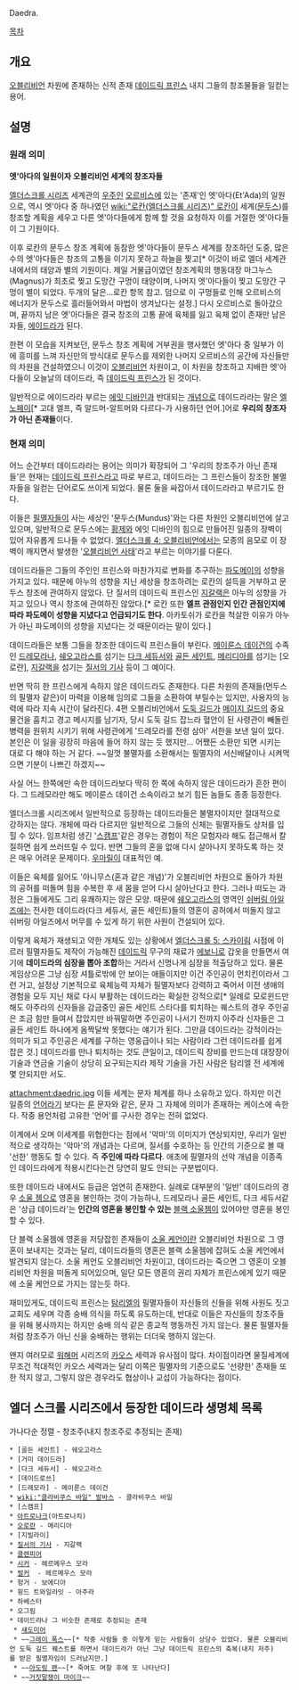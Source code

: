 Daedra.

[[목차]]

== 개요 ==
[[오블리비언]] 차원에 존재하는 신적 존재 [[데이드릭 프린스]] 내지 그들의 창조물들을 일컫는 용어.

== 설명 ==
=== 원래 의미 ===
'''엣'아다의 일원이자 오블리비언 세계의 창조자들'''

[[엘더스크롤 시리즈]] 세계관의 [[우주]]인 [[오르비스]]에 있는 '존재'인 엣'아다(Et'Ada)의 일원으로, 역시 엣'아다 중 하나였던 [[wiki:"로칸(엘더스크롤 시리즈)" 로칸]]이 세계([[문두스]])를 창조할 계획을 세우고 다른 엣'아다들에게 함께 할 것을 요청하자 이를 거절한 엣'아다들이 그 기원이다.

이후 로칸의 문두스 창조 계획에 동참한 엣'아다들이 문두스 세계를 창조하던 도중, 많은 수의 엣'아다들은 창조의 고통을 이기지 못하고 하늘을 찢고[* 이것이 바로 엘더 세계관 내에서의 태양과 별의 기원이다. 제일 거물급이였던 창조계획의 행동대장 마그누스(Magnus)가 최초로 찢고 도망간 구멍이 태양이며, 나머지 엣'아다들이 찢고 도망간 구멍이 별이 되었다. 두개의 달은...로칸 항목 참고. 덤으로 이 구멍들로 인해 오르비스의 에너지가 문두스로 흘러들어와서 마법이 생겨났다는 설정.] 다시 오르비스로 돌아갔으며, 끝까지 남은 엣'아다들은 결국 창조의 고통 끝에 육체를 잃고 육체 없이 존재만 남은 자들, [[에이드라]]가 된다.

한편 이 모습을 지켜보던, 문두스 창조 계획에 거부권을 행사했던 엣'아다 중 일부가 이에 흥미를 느껴 자신만의 방식대로 문두스를 제외한 나머지 오르비스의 공간에 자신들만의 차원을 건설하였으니 이것이 [[오블리비언]] 차원이고, 이 차원을 창조하고 지배한 엣'아다들이 오늘날의 데이드라, 즉 [[데이드릭 프린스]]가 된 것이다.

일반적으로 에이드라라 부르는 [[에잇 디바인]]과 반대되는 [[개념]]으로 데이드라라는 말은 [[엘노페이]][* 고대 엘프, 즉 알드머-알트머와 다르다-가 사용하던 언어.]어로 '''우리의 창조자가 아닌 존재들'''이다.

=== 현재 의미 ===
어느 순간부터 데이드라라는 용어는 의미가 확장되어 그 '우리의 창조주가 아닌 존재들'은 현재는 [[데이드릭 프린스]]라고 따로 부르고, 데이드라는 그 프린스들이 창조한 불멸자들을 일컫는 단어로도 쓰이게 되었다. 물론 둘을 싸잡아서 데이드라라고 부르기도 한다.

이들은 [[필멸자]]들이 사는 세상인 '문두스(Mundus)'와는 다른 차원인 오블리비언에 살고 있으며, 일반적으로 문두스에는 [[황제]]와 에잇 디바인의 힘으로 만들어진 일종의 장벽이 있어 자유롭게 드나들 수 없었다. [[엘더스크롤 4: 오블리비언]]에서는 모종의 음모로 이 장벽이 깨지면서 발생한 '[[오블리비언 사태]]'라고 부르는 이야기를 다룬다. 

데이드라들은 그들의 주인인 프린스와 마찬가지로 변화를 추구하는 [[파도메이]]의 성향을 가지고 있다. 때문에 아누의 성향을 지닌 세상을 창조하려는 로칸의 설득을 거부하고 문두스 창조에 관여하지 않았다. 단 질서의 데이드릭 프린스인 [[지갈랙]]은 아누의 성향을 가지고 있으나 역시 창조에 관여하진 않았다.[* 로칸 또한 '''엘프 관점인지 인간 관점인지에 따라 파도메이 성향을 지녔다고 언급되기도 한다'''. 아카토쉬가 로칸을 척살한 이유가 아누가 아닌 파도메이의 성향을 지녔다는 것 때문이라는 말이 있다.]

데이드라들은 보통 그들을 창조한 데이드릭 프린스들이 부린다. [[메이룬스 데이건]]의 수족인 [[드레모라]]나, [[쉐오고라스]]를 섬기는 [[다크 세듀서]]와 [[골든 세인트]], [[메리디아]]를 섬기는 [오로란], [[지갈랙]]을 섬기는 [[질서의 기사]] 등이 그 예이다. 

반면 딱히 한 프린스에게 속하지 않은 데이드라도 존재한다. 다른 차원의 존재들(먼두스의 필멸자 같은)이 마력을 이용해 임의로 그들을 소환하여 부릴수는 있지만, 사용자의 능력에 따라 지속 시간이 달라진다. 4편 오블리비언에서 [[도둑 길드]]가 [[메이지 길드]]의 중요 물건을 훔치고 경고 메시지를 남기자, 당시 도둑 길드 잡느라 혈안이 된 사령관이 빼돌린 병력을 원위치 시키기 위해 사령관에게 '드레모라를 전령 삼아' 서한을 보낸 일이 있다. 본인은 이 일을 굉장히 마음에 들어 하지 않는 듯 했지만... 어쨌든 소환만 되면 시키는 대로 다 해야 하는 거 같다. ~~일껏 불멸자를 소환해서는 필멸자의 서신배달이나 시켜먹으면 기분이 나쁘긴 하겠지~~

사실 어느 한쪽에만 속한 데이드라보다 딱히 한 쪽에 속하지 않은 데이드라가 흔한 편이다. 그 드레모라만 해도 메이룬스 데이건 소속이라고 보기 힘든 놈들도 종종 등장한다.

엘더스크롤 시리즈에서 일반적으로 등장하는 데이드라들은 불멸자이지만 절대적으로 강하지는 않다. 개체에 따라 다르지만 일반적으로 그들의 신체는 필멸자들도 상처를 입힐 수 있다. 임프처럼 생긴 '[[스캠프]]'같은 경우는 경험이 적은 모험자라 해도 접근해서 칼질하면 쉽게 쓰러뜨릴 수 있다. 반면 그들의 혼을 없애 다시 살아나지 못하도록 하는 것은 매우 어려운 문제이다. [[우마릴]]이 대표적인 예. 

이들은 육체를 잃어도 '아니무스(혼과 같은 개념)'가 오블리비언 차원으로 돌아가 차원의 공허를 떠돌며 힘을 수복한 후 새 몸을 얻어 다시 살아난다고 한다. 그러나 떠도는 과정은 그들에게도 그리 유쾌하지는 않은 모양. 때문에 [[쉐오고라스]]의 영역인 [[쉬버링 아일즈]]에는 전사한 데이드라(다크 세듀서, 골든 세인트)들의 영혼이 공허에서 떠돌지 않고 쉬버링 아일즈에서 머무를 수 있게 하기 위한 사원이 건설되어 있다. 

이렇게 육체가 재생되고 약한 개체도 있는 상황에서 [[엘더스크롤 5: 스카이림]] 시점에 이르러 필멸자들도 제작이 가능해진 [[데이드릭]] 무구의 재료가 [[에보니]]로 갑옷을 만들면서 여기에 '''데이드라의 심장을 뽑아 조합'''하는 거라서 신명나게 심장을 적출당하고 있다. 물론 게임상으론 그냥 심장 셔틀로밖에 안 보이는 애들이지만 이건 주인공이 먼치킨이라서 그런 거고, 설정상 기본적으로 육체능력 자체가 필멸자보다 강력하고 죽어서 이전 생애의 경험을 모두 지닌 채로 다시 부활하는 데이드라는 확실한 강적으로[* 일례로 모로윈드만 해도 아주라의 신자들을 감금중인 골든 세인트 스타다를 퇴치하는 퀘스트의 경우 주인공은 조금 힘만 들여서 잡았지만 바꿔말하면 주인공이 나서기 전까지 아주라 신자들은 그 골든 세인트 하나에게 옴짝달싹 못했다는 얘기가 된다. 그만큼 데이드라는 강적이라는 의미가 되고 주인공은 세계를 구하는 영웅급이나 되는 사람이라 그런 데이드라를 쉽게 잡은 것.] 데이드라를 만나 퇴치하는 것도 큰일이고, 데이드릭 장비를 만드는데 대장장이 기술과 연금술 기술이 상당히 요구되는지라 제작 기술을 가진 사람은 탐리엘 전 세계에 몇 안되지만 서도.

attachment:daedric.jpg
이들 세계는 문자 체계를 하나 소유하고 있다. 하지만 이건 일종의 [[언어]]라기 보다는 [[룬]] 문자와 같은, 문자 그 자체에 의미가 존재하는 케이스에 속한다. 작중 용언처럼 고유한 '언어'를 구사한 경우는 전혀 없었다.

이계에서 오며 이세계를 위협한다는 점에서 '악마'의 이미지가 연상되지만, 우리가 일반적으로 생각하는 '악마'의 개념과는 다르며, 질서를 수호하는 등 인간의 기준으로 볼 때 '선한' 행동도 할 수 있다. 즉 '''주인에 따라 다르다'''. 애초에 필멸자의 선악 개념을 이종족인 데이드라에게 적용시킨다는건 당연히 말도 안되는 구분법이다.

또한 데이드라 내에서도 등급은 엄연히 존재한다. 실례로 대부분의 '일반' 데이드라의 경우 [[소울 젬]]으로 영혼을 봉인하는 것이 가능하나, 드레모라나 골든 세인트, 다크 세듀서같은 '상급 데이드라'는 '''인간의 영혼을 봉인할 수 있는''' [[블랙 소울젬]]이 있어야만 영혼을 봉인할 수 있다.

단 블랙 소울젬에 영혼을 저당잡힌 존재들이 [[소울 케언]]이란 오블리비언 차원으로 그 영혼이 보내지는 것과는 달리, 데이드라들의 영혼은 블랙 소울젬에 잡혀도 소울 케언에서 발견되지 않는다. 소울 케언도 오블리비언 차원이고, 데이드라는 죽으면 그 영혼이 오블리비언 차원을 떠돌게 되어있으며, 일단 모든 영혼의 권리 자체가 프린스에게 있기 때문에 소울 케언으로 가지는 않는듯 하다.

재미있게도, 데이드릭 프린스는 [[탐리엘]]의 필멸자들이 자신들의 신들을 위해 사원도 짓고 교회도 세우며 각종 숭배 의식을 하도록 유도하는데, 반대로 이들은 자신들의 창조주들을 위해 봉사까지는 하지만 숭배 의식 같은 종교적 행동까진 가지 않는다. 물론 필멸자들처럼 창조주가 아닌 신을 숭배하는 행위는 더더욱 행하지 않는다. 

왠지 여러모로 [[워해머]] 시리즈의 [[카오스]] 세력과 유사점이 많다. 차이점이라면 물질세계에 무조건 적대적인 카오스 세력과는 달리 이쪽은 필멸자의 기준으로도 '선량한' 존재들 또한 적지 않고, 그렇지 않은 경우라도 협상이나 교섭이 가능하다는 점이다.

== 엘더 스크롤 시리즈에서 등장한 데이드라 생명체 목록 ==
가나다순 정렬 - 창조주(내지 창조주로 추정되는 존재)

 * [골든 세인트] - 쉐오고라스
 * [거미 데이드라]
 * [다크 세듀서] - 쉐오고라스
 * [데이드로쓰]
 * [드레모라] - 메이룬스 데이건
 * [[wiki:"클라비쿠스 바일" 발바스]] - 클라비쿠스 바일
 * [스캠프]
 * [[아트로나크]](아트로나치)
 * [[오로란]] - 메리디아
 * [지빌라이]
 * [[질서의 기사]] - 지갈랙
 * [[클랜피어]]
 * [[시커]] - 헤르메우스 모라
 * [[럴커]]  - 헤르메우스 모라
 * 헝거 - 보에디아
 * 윙드 트와일라잇 - 아주라
 * 하베스터
 * 오그림
 * 데이드라나 그 비슷한 존재로 추정되는 존재
  * [[섀도미어]]
  * ~~[[그레이 폭스]]~~[* 작중 사람들 중 이렇게 믿는 사람들이 상당수 있었다. 물론 오블리비언 도둑 길드 퀘스트를 하면서 데이드라가 아닌 그냥 데이드릭 프린스의 축복(내지 저주)를 받은 필멸자임이 드러났지만.]
  * ~~[[아도링 팬]]~~[* 죽여도 며찰 후에 또 나타난다]
  * ~~[[거짓말쟁이 마이크]]~~
